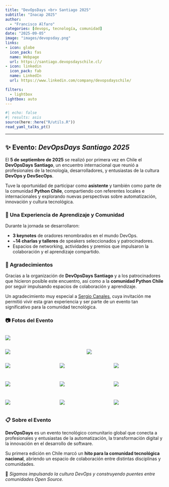```yaml
---
title: "DevOpsDays <br> Santiago 2025"
subtitle: "Inacap 2025"
author: 
  - "Francisco Alfaro"
categories: [devops, tecnología, comunidad]
date: "2025-09-05"
image: "images/devopsday.png"
links:
- icon: globe
  icon_pack: fas
  name: Webpage
  url: https://santiago.devopsdayschile.cl/
- icon: linkedin
  icon_pack: fab
  name: LinkedIn
  url: https://www.linkedin.com/company/devopsdayschile/

filters:
  - lightbox
lightbox: auto
---
```


```r
#| echo: false
#| results: asis
source(here::here("R/utils.R"))
read_yaml_talks_pt()
```

------------------------------------------------------------------------

## ✨ Evento: *DevOpsDays Santiago 2025*

El **5 de septiembre de 2025** se realizó por primera vez en Chile el **DevOpsDays Santiago**, un encuentro internacional que reunió a profesionales de la tecnología, desarrolladores, y entusiastas de la cultura **DevOps y DevSecOps**.

Tuve la oportunidad de participar como **asistente** y también como parte de la comunidad **Python Chile**, compartiendo con referentes locales e internacionales y explorando nuevas perspectivas sobre automatización, innovación y cultura tecnológica.

### 🌟 Una Experiencia de Aprendizaje y Comunidad

Durante la jornada se desarrollaron:

* **3 keynotes** de oradores renombrados en el mundo DevOps.
* \~**14 charlas y talleres** de speakers seleccionados y patrocinadores.
* Espacios de networking, actividades y premios que impulsaron la colaboración y el aprendizaje compartido.

### 👏 Agradecimientos

Gracias a la organización de **DevOpsDays Santiago** y a los patrocinadores que hicieron posible este encuentro, así como a la **comunidad Python Chile** por seguir impulsando espacios de colaboración y aprendizaje.  

Un agradecimiento muy especial a [Sergio Canales](https://www.linkedin.com/in/sergio-canales-espinoza/), cuya invitación me permitió vivir esta gran experiencia y ser parte de un evento tan significativo para la comunidad tecnológica.


### 📷 Fotos del Evento

::: {style="display: grid; grid-template-columns: repeat(1, 1fr); grid-gap: 1em;"}
![](images/img_00.jpg){group="galeria-evento"}
:::

::: {style="display: grid; grid-template-columns: repeat(2, 1fr); grid-gap: 1em;"}
![](images/img_01.jpeg){group="galeria-evento"}

![](images/img_02.jpeg){group="galeria-evento"}

:::

::: {style="display: grid; grid-template-columns: repeat(3, 1fr); grid-gap: 1em;"}
![](images/img_10.jpeg){group="galeria-evento"}

![](images/img_12.jpeg){group="galeria-evento"}

![](images/img_11.jpeg){group="galeria-evento"}

![](images/img_06.jpeg){group="galeria-evento"}

![](images/img_03.jpeg){group="galeria-evento"}

![](images/img_07.jpeg){group="galeria-evento"}

![](images/img_15.jpeg){group="galeria-evento"}

![](images/img_13.jpeg){group="galeria-evento"}

![](images/img_14.jpeg){group="galeria-evento"}

:::

### 📋 Sobre el Evento

**DevOpsDays** es un evento tecnológico comunitario global que conecta a profesionales y entusiastas de la automatización, la transformación digital y la innovación en el desarrollo de software.

Su primera edición en Chile marcó un **hito para la comunidad tecnológica nacional**, abriendo un espacio de colaboración entre distintas disciplinas y comunidades.

🚀 *Sigamos impulsando la cultura DevOps y construyendo puentes entre comunidades Open Source.* 

